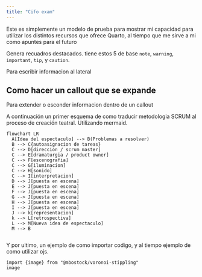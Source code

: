 ```yaml
---
title: "Cifo exam"
---
```


Este es simplemente un modelo de prueba para mostrar mi capacidad para utilizar los distintos recursos que ofrece Quarto, al tiempo que me sirve a mi como apuntes para el futuro 


::: {.callout-note}
Genera recuadros destacados. tiene estos 5 de base
`note`, `warning`, `important`, `tip`, y `caution`.
:::

::: {.column-margin}
Para escribir informacion al lateral
:::


::: {.callout-caution collapse="true"}
## Como hacer un callout que se expande

Para extender o esconder informacion dentro de un callout
:::

A continuación un primer esquema de como traducir metodologia SCRUM al proceso de creación teatral. Utilizando mermaid.

```mermaid
flowchart LR
  A[Idea del espectaculo] --> B(Problemas a resolver)
  B --> C{autoasignacion de tareas}
  C --> D[direccion / scrum master]
  C --> E[dramaturgia / product owner]
  C --> F[escenografia]
  C --> G[iluminacion]
  C --> H[sonido]
  C --> I[interpretacion]
  D --> J[puesta en escena]
  E --> J[puesta en escena]
  F --> J[puesta en escena]
  G --> J[puesta en escena]
  H --> J[puesta en escena]
  I --> J[puesta en escena]
  J --> k[representacion]
  k --> L[retrospectiva]
  L --> M[Nueva idea de espectaculo]
  M --> B
  
  ```


Y por ultimo, un ejemplo de como importar codigo, y al tiempo ejemplo de como utilizar ojs.

```ojs
import {image} from "@mbostock/voronoi-stippling"
image
```